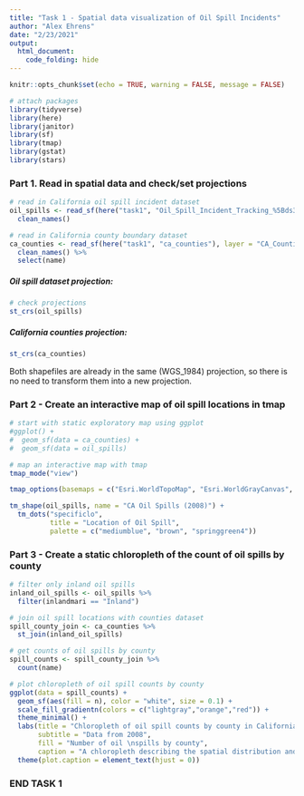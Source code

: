 ```yaml
---
title: "Task 1 - Spatial data visualization of Oil Spill Incidents"
author: "Alex Ehrens"
date: "2/23/2021"
output: 
  html_document:
    code_folding: hide
---
```


```r
knitr::opts_chunk$set(echo = TRUE, warning = FALSE, message = FALSE)

# attach packages
library(tidyverse)
library(here)
library(janitor)
library(sf)
library(tmap)
library(gstat)
library(stars)
```

### Part 1. Read in spatial data and check/set projections
```r
# read in California oil spill incident dataset
oil_spills <- read_sf(here("task1", "Oil_Spill_Incident_Tracking_%5Bds394%5D-shp"), layer = "Oil_Spill_Incident_Tracking_%5Bds394%5D") %>% 
  clean_names()

# read in California county boundary dataset
ca_counties <- read_sf(here("task1", "ca_counties"), layer = "CA_Counties_TIGER2016") %>% 
  clean_names() %>% 
  select(name)
```

##### Oil spill dataset projection:
```r
# check projections
st_crs(oil_spills)
```
##### California counties projection:
```r
st_crs(ca_counties)
```

Both shapefiles are already in the same (WGS_1984) projection, so there is no need to transform them into a new projection.

### Part 2 - Create an interactive map of oil spill locations in tmap
```r
# start with static exploratory map using ggplot
#ggplot() +
#  geom_sf(data = ca_counties) +
#  geom_sf(data = oil_spills)

# map an interactive map with tmap
tmap_mode("view")

tmap_options(basemaps = c("Esri.WorldTopoMap", "Esri.WorldGrayCanvas", "OpenStreetMap"))

tm_shape(oil_spills, name = "CA Oil Spills (2008)") +
  tm_dots("specificlo", 
          title = "Location of Oil Spill", 
          palette = c("mediumblue", "brown", "springgreen4")) 
```

### Part 3 - Create a static chloropleth of the count of oil spills by county
```r
# filter only inland oil spills
inland_oil_spills <- oil_spills %>% 
  filter(inlandmari == "Inland")

# join oil spill locations with counties dataset
spill_county_join <- ca_counties %>% 
  st_join(inland_oil_spills)

# get counts of oil spills by county
spill_counts <- spill_county_join %>% 
  count(name)
```

```r
# plot chloropleth of oil spill counts by county
ggplot(data = spill_counts) +
  geom_sf(aes(fill = n), color = "white", size = 0.1) +
  scale_fill_gradientn(colors = c("lightgray","orange","red")) +
  theme_minimal() +
  labs(title = "Chloropleth of oil spill counts by county in California",
       subtitle = "Data from 2008",
       fill = "Number of oil \nspills by county",
       caption = "A chloropleth describing the spatial distribution and counts of oil spill events that occurred in each \nCalifornia county in 2008. Data from the CDFW Oil Spill Incident Tracking dataset.") +
  theme(plot.caption = element_text(hjust = 0))
```

### END TASK 1